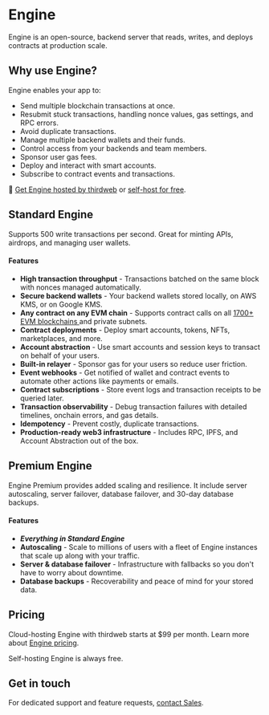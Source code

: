
# Engine

Engine is an open-source, backend server that reads, writes, and deploys contracts at production scale.

## Why use Engine?

Engine enables your app to:

- Send multiple blockchain transactions at once.
- Resubmit stuck transactions, handling nonce values, gas settings, and RPC errors.
- Avoid duplicate transactions.
- Manage multiple backend wallets and their funds.
- Control access from your backends and team members.
- Sponsor user gas fees.
- Deploy and interact with smart accounts.
- Subscribe to contract events and transactions.

🚀 [Get Engine hosted by thirdweb](https://thirdweb.com/dashboard/engine?requestCloudHosted) or [self-host for free](/engine/self-host).

<DocImage
	src={OverviewImage}
	alt="Engine overview"
	className="max-w-[500px] mx-auto"
/>

<OpenSourceCard title="Engine" href="https://github.com/thirdweb-dev/engine" />

## Standard Engine

Supports 500 write transactions per second. Great for minting APIs, airdrops, and managing user wallets.

#### Features

- <strong>High transaction throughput</strong> - Transactions batched on the same
  block with nonces managed automatically.
- <strong>Secure backend wallets</strong> - Your backend wallets stored locally,
  on AWS KMS, or on Google KMS.
- <strong>Any contract on any EVM chain</strong> - Supports contract calls on all <a href="https://thirdweb.com/chainlist">
  	1700+ EVM blockchains
  </a> and private subnets.
- <strong>Contract deployments</strong> - Deploy smart accounts, tokens, NFTs, marketplaces,
  and more.
- <strong>Account abstraction</strong> - Use smart accounts and session keys to transact
  on behalf of your users.
- <strong>Built-in relayer</strong> - Sponsor gas for your users so reduce user friction.
- <strong>Event webhooks</strong> - Get notified of wallet and contract events to
  automate other actions like payments or emails.
- <strong>Contract subscriptions</strong> - Store event logs and transaction receipts
  to be queried later.
- <strong>Transaction observability</strong> - Debug transaction failures with detailed
  timelines, onchain errors, and gas details.
- <strong>Idempotency</strong> - Prevent costly, duplicate transactions.
- <strong>Production-ready web3 infrastructure</strong> - Includes RPC, IPFS, and
  Account Abstraction out of the box.

## Premium Engine

Engine Premium provides added scaling and resilience. It include server autoscaling, server failover, database failover, and 30-day database backups.

#### Features

- **_Everything in Standard Engine_**
- **Autoscaling** - Scale to millions of users with a fleet of Engine instances that scale up along with your traffic.
- **Server & database failover** - Infrastructure with fallbacks so you don't have to worry about downtime.
- **Database backups** - Recoverability and peace of mind for your stored data.

## Pricing

Cloud-hosting Engine with thirdweb starts at $99 per month. Learn more about [Engine pricing](https://thirdweb.com/dashboard/engine?requestCloudHosted).

Self-hosting Engine is always free.

## Get in touch

For dedicated support and feature requests, [contact Sales](https://thirdweb.com/contact-us).
